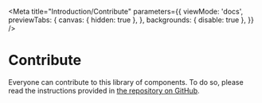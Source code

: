
<Meta
  title="Introduction/Contribute"
  parameters={{
    viewMode: 'docs',
    previewTabs: {
      canvas: { hidden: true },
    },
    backgrounds: { disable: true },
  }}
/>

<div className="gs-wrapper">

# Contribute

Everyone can contribute to this library of components. To do so, please read the instructions provided in [the repository on GitHub](https://github.com/miljodir/md-components).

</div>
